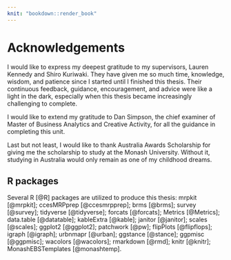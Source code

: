 ```yaml
---
knit: "bookdown::render_book"
---
```


# Acknowledgements {-}

I would like to express my deepest gratitude to my supervisors, Lauren Kennedy and Shiro Kuriwaki. They have given me so much time, knowledge, wisdom, and patience since I started until I finished this thesis. Their continuous feedback, guidance, encouragement, and advice were like a light in the dark, especially when this thesis became increasingly challenging to complete. 

I would like to extend my gratitude to Dan Simpson, the chief examiner of Master of Business Analytics and Creative Activity, for all the guidance in completing this unit.

Last but not least, I would like to thank Australia Awards Scholarship for giving me the scholarship to study at the Monash University. Without it, studying in Australia would only remain as one of my childhood dreams.



## R packages {-}

Several R [@R] packages are utilized to produce this thesis: mrpkit [@mrpkit]; ccesMRPprep [@ccesmrpprep]; brms [@brms]; survey [@survey]; tidyverse [@tidyverse]; forcats [@forcats]; Metrics [@Metrics]; data.table [@datatable]; kableExtra [@kable]; janitor [@janitor]; scales [@scales]; ggplot2 [@ggplot2]; patchwork [@pw]; flipPlots [@flipflops]; igraph [@igraph]; urbnmapr [@urban]; ggstance [@stance]; ggpmisc [@ggpmisc]; wacolors [@wacolors]; rmarkdown [@rmd]; knitr [@knitr]; MonashEBSTemplates [@monashtemp]. 











